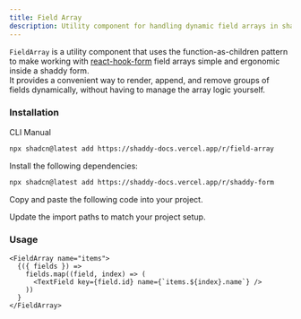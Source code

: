 ```yaml
---
title: Field Array
description: Utility component for handling dynamic field arrays in shaddy form.
---
```


`FieldArray` is a utility component that uses the function-as-children pattern to make working with [react-hook-form](https://react-hook-form.com/) field arrays simple and ergonomic inside a shaddy form.  
It provides a convenient way to render, append, and remove groups of fields dynamically, without having to manage the array logic yourself.

<ComponentPreview name="field-array-example" />

### Installation

<CodeTabs>

<TabsList>
  <TabsTrigger value="cli">CLI</TabsTrigger>
  <TabsTrigger value="manual">Manual</TabsTrigger>
</TabsList>

<TabsContent value="cli">

```bash
npx shadcn@latest add https://shaddy-docs.vercel.app/r/field-array
```

</TabsContent>

<TabsContent value="manual">

<Steps>

<Step>Install the following dependencies:</Step>

```bash
npx shadcn@latest add https://shaddy-docs.vercel.app/r/shaddy-form
```

<Step>Copy and paste the following code into your project.</Step>

<ComponentSource name="field-array" />

<Step>Update the import paths to match your project setup.</Step>

</Steps>

</TabsContent>

</CodeTabs>

### Usage

```tsx
<FieldArray name="items">
  {({ fields }) =>
    fields.map((field, index) => (
      <TextField key={field.id} name={`items.${index}.name`} />
    ))
  }
</FieldArray>
```
